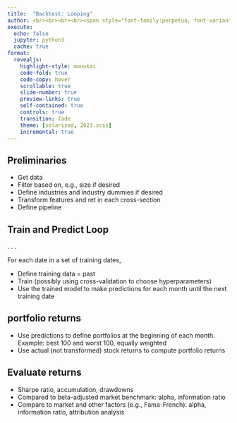 ```yaml
---
title:  "Backtest: Looping"
author: <br><br><br><br><span style="font-family:perpetua; font-variant:small-caps; color:#606060;">Kerry Back</span><br><br><img src="RiceBusiness-transparent-logo-sm.png"  height=80>
execute:
  echo: false
  jupyter: python3
  cache: true
format: 
  revealjs:
    highlight-style: monokai
    code-fold: true
    code-copy: hover
    scrollable: true
    slide-number: true
    preview-links: true
    self-contained: true
    controls: true
    transition: fade
    theme: [solarized, 2023.scss]
    incremental: true
---
```


## Preliminaries

- Get data
- Filter based on, e.g., size if desired
- Define industries and industry dummies if desired
- Transform features and ret in each cross-section
- Define pipeline


## Train and Predict Loop

. . .

For each date in a set of training dates,

- Define training data = past
- Train (possibly using cross-validation to choose hyperparameters)
- Use the trained model to make predictions for each month until the next training date

## portfolio returns

- Use predictions to define portfolios at the beginning of each month. Example: best 100 and worst 100, equally weighted
- Use actual (not transformed) stock returns to compute portfolio returns

## Evaluate returns

- Sharpe ratio, accumulation, drawdowns
- Compared to beta-adjusted market benchmark: alpha, information ratio
- Compare to market and other factors (e.g., Fama-French): alpha, information ratio, attribution analysis